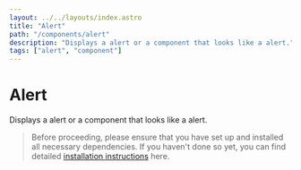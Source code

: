 ```yaml
---
layout: ../../layouts/index.astro
title: "Alert"
path: "/components/alert"
description: "Displays a alert or a component that looks like a alert."
tags: ["alert", "component"]
---
```


# Alert

Displays a alert or a component that looks like a alert.

> Before proceeding, please ensure that you have set up and installed all necessary dependencies.
> If you haven't done so yet, you can find detailed [installation instructions](/installation) here.


<ComponentPreview name="alert" client:idle />
